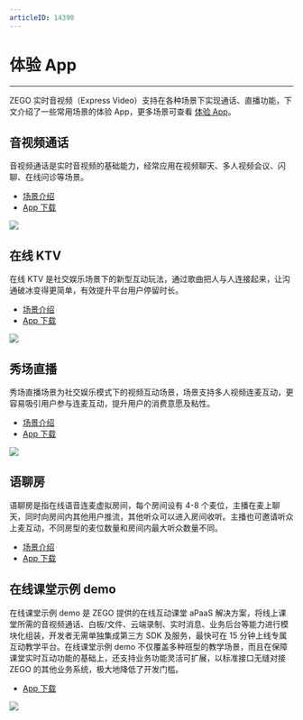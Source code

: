```yaml
---
articleID: 14390
---
```

# 体验 App

- - -

ZEGO 实时音视频（Express Video）支持在各种场景下实现通话、直播功能，下文介绍了一些常用场景的体验 App，更多场景可查看 [体验 App](https://www.zego.im/experienceApp)。

## 音视频通话
音视频通话是实时音视频的基础能力，经常应用在视频聊天、多人视频会议、闪聊、在线问诊等场景。
- [场景介绍 ](/video-call/overview)
- [App 下载 ](/video-call/download-demo)

<Frame width="512" height="auto" caption=""><img src="https://doc-media.zego.im/sdk-doc/Pics/GoCall/call/gocall01.jpg" /></Frame>

## 在线 KTV

在线 KTV 是社交娱乐场景下的新型互动玩法，通过歌曲把人与人连接起来，让沟通破冰变得更简单，有效提升平台用户停留时长。

- [场景介绍 ](/online-ktv-android/introduction/overview)
- [App 下载 ](/online-ktv-ios/demo-app)

<Frame width="512" height="auto" caption=""><img src="https://doc-media.zego.im/sdk-doc/Pics/ktv/ktv.jpg" /></Frame>

## 秀场直播
秀场直播场景为社交娱乐模式下的视频互动场景，场景支持多人视频连麦互动，更容易吸引用户参与连麦互动，提升用户的消费意愿及粘性。

- [场景介绍 ](/solution-live-streaming-ios/overview)
- [App 下载 ](/solution-live-streaming-ios/download-demo)

<Frame width="512" height="auto" caption=""><img src="https://doc-media.zego.im/sdk-doc/Pics/GoEnjoy/GIF/xiuchangzhibo.jpg" /></Frame>

## 语聊房

语聊房是指在线语音连麦虚拟房间，每个房间设有 4-8 个麦位，主播在麦上聊天，同时向房间内其他用户推流，其他听众可以进入房间收听。主播也可邀请听众上麦互动，不同房型的麦位数量和房间内最大听众数量不同。

- [场景介绍 ](/live-audio-room-android-java/overview)
- [App 下载 ](/live-audio-room-android-java/download-demo)

## 在线课堂示例 demo
在线课堂示例 demo 是 ZEGO 提供的在线互动课堂 aPaaS 解决方案，将线上课堂所需的音视频通话、白板/文件、云端录制、实时消息、业务后台等能力进行模块化组装，开发者无需单独集成第三方 SDK 及服务，最快可在 15 分钟上线专属互动教学平台。在线课堂示例 demo 不仅覆盖多种班型的教学场景，而且在保障课堂实时互动功能的基础上，还支持业务功能灵活可扩展，以标准接口无缝对接 ZEGO 的其他业务系统，极大地降低了开发门槛。

- [App 下载 ](/small-class/download-demo)

<Frame width="512" height="auto" caption=""><img src="https://doc-media.zego.im/sdk-doc/Pics/大班课/主界面.png" /></Frame>


